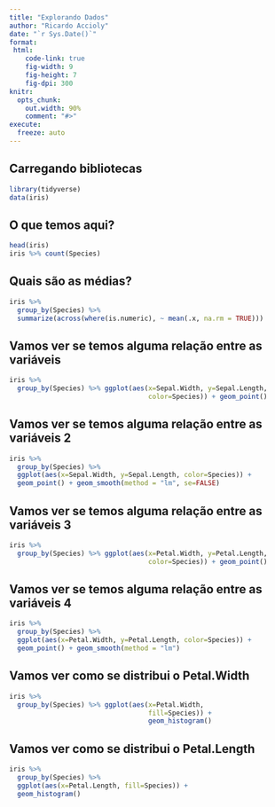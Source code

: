 ```yaml
---
title: "Explorando Dados"
author: "Ricardo Accioly"
date: "`r Sys.Date()`"
format:
 html:
    code-link: true
    fig-width: 9
    fig-height: 7
    fig-dpi: 300
knitr:
  opts_chunk: 
    out.width: 90%
    comment: "#>"
execute:
  freeze: auto
---
```


## Carregando bibliotecas

```r
library(tidyverse)
data(iris)
```

## O que temos aqui?

```r
head(iris)
iris %>% count(Species)
```

## Quais são as médias?

```r
iris %>% 
  group_by(Species) %>% 
  summarize(across(where(is.numeric), ~ mean(.x, na.rm = TRUE)))
```

## Vamos ver se temos alguma relação entre as variáveis

```r
iris %>% 
  group_by(Species) %>% ggplot(aes(x=Sepal.Width, y=Sepal.Length, 
                                   color=Species)) + geom_point()
```

## Vamos ver se temos alguma relação entre as variáveis 2

```r
iris %>% 
  group_by(Species) %>% 
  ggplot(aes(x=Sepal.Width, y=Sepal.Length, color=Species)) +
  geom_point() + geom_smooth(method = "lm", se=FALSE)
```

## Vamos ver se temos alguma relação entre as variáveis 3

```r
iris %>% 
  group_by(Species) %>% ggplot(aes(x=Petal.Width, y=Petal.Length, 
                                   color=Species)) + geom_point()
```

## Vamos ver se temos alguma relação entre as variáveis 4

```r
iris %>% 
  group_by(Species) %>% 
  ggplot(aes(x=Petal.Width, y=Petal.Length, color=Species)) +
  geom_point() + geom_smooth(method = "lm")
```

## Vamos ver como se distribui o Petal.Width

```r
iris %>% 
  group_by(Species) %>% ggplot(aes(x=Petal.Width, 
                                   fill=Species)) + 
                                   geom_histogram()
```

## Vamos ver como se distribui o Petal.Length

```r
iris %>% 
  group_by(Species) %>% 
  ggplot(aes(x=Petal.Length, fill=Species)) + 
  geom_histogram()
```
